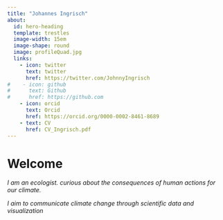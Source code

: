 ```yaml
---
title: "Johannes Ingrisch"
about:
  id: hero-heading
  template: trestles
  image-width: 15em
  image-shape: round
  image: profileQuad.jpg
  links:
    - icon: twitter
      text: twitter
      href: https://twitter.com/JohnnyIngrisch
#    - icon: github
#      text: Github
#      href: https://github.com
    - icon: orcid
      text: Orcid
      href: https://orcid.org/0000-0002-8461-8689
    - text: CV
      href: CV_Ingrisch.pdf
---
```


# Welcome

*I am an ecologist. curious about the consequences of human actions for our climate.*

*I aim to communicate climate change through scientific data and visualization*
